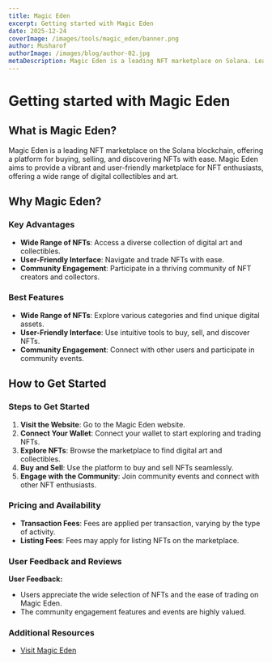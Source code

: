```yaml
---
title: Magic Eden
excerpt: Getting started with Magic Eden
date: 2025-12-24
coverImage: /images/tools/magic_eden/banner.png
author: Musharof
authorImage: /images/blog/author-02.jpg
metaDescription: Magic Eden is a leading NFT marketplace on Solana. Learn what it is & get started with it today. Find Dexscreener, Solana Explorer and other tools today.
---
```


# Getting started with Magic Eden

## What is Magic Eden?

Magic Eden is a leading NFT marketplace on the Solana blockchain, offering a platform for buying, selling, and discovering NFTs with ease. Magic Eden aims to provide a vibrant and user-friendly marketplace for NFT enthusiasts, offering a wide range of digital collectibles and art.

## Why Magic Eden?

### Key Advantages

- **Wide Range of NFTs**: Access a diverse collection of digital art and collectibles.
- **User-Friendly Interface**: Navigate and trade NFTs with ease.
- **Community Engagement**: Participate in a thriving community of NFT creators and collectors.

### Best Features

- **Wide Range of NFTs**: Explore various categories and find unique digital assets.
- **User-Friendly Interface**: Use intuitive tools to buy, sell, and discover NFTs.
- **Community Engagement**: Connect with other users and participate in community events.

## How to Get Started

### Steps to Get Started

1. **Visit the Website**: Go to the Magic Eden website.
2. **Connect Your Wallet**: Connect your wallet to start exploring and trading NFTs.
3. **Explore NFTs**: Browse the marketplace to find digital art and collectibles.
4. **Buy and Sell**: Use the platform to buy and sell NFTs seamlessly.
5. **Engage with the Community**: Join community events and connect with other NFT enthusiasts.

### Pricing and Availability

- **Transaction Fees**: Fees are applied per transaction, varying by the type of activity.
- **Listing Fees**: Fees may apply for listing NFTs on the marketplace.

### User Feedback and Reviews

**User Feedback:**
- Users appreciate the wide selection of NFTs and the ease of trading on Magic Eden.
- The community engagement features and events are highly valued.

### Additional Resources

- [Visit Magic Eden](https://magiceden.io)